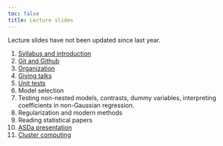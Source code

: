 ```yaml
---
toc: false
title: Lecture slides
---
```


:::{.callout-important}
Lecture slides have not been updated since last year.
:::

1. [Syllabus and introduction](slides/syllabus.qmd)
1. [Git and Github](slides/git.qmd)
1. [Organization](slides/organization.qmd)
1. [Giving talks](slides/presentations.qmd)
1. [Unit tests](slides/05-unit-tests.html)
1. Model selection
1. Testing non-nested models, contrasts, dummy variables, interpreting coefficients in non-Gaussian regression.
1. Regularization and modern methods
1. Reading statistical papers
1. [ASDa presentation](slides/asda-slides.pdf)
<!--1. [Jens's presentation](https://mountainmath.ca/stat_550)-->
1. [Cluster computing](slides/07-cluster-computing.html)
